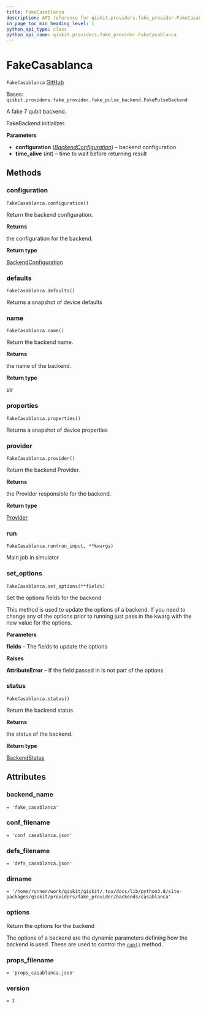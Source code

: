 ```yaml
---
title: FakeCasablanca
description: API reference for qiskit.providers.fake_provider.FakeCasablanca
in_page_toc_min_heading_level: 1
python_api_type: class
python_api_name: qiskit.providers.fake_provider.FakeCasablanca
---
```


# FakeCasablanca

<span id="qiskit.providers.fake_provider.FakeCasablanca" />

`FakeCasablanca` [GitHub](https://github.com/qiskit/qiskit/tree/stable/0.23/qiskit/providers/fake_provider/backends/casablanca/fake_casablanca.py "view source code")

Bases: `qiskit.providers.fake_provider.fake_pulse_backend.FakePulseBackend`

A fake 7 qubit backend.

FakeBackend initializer.

**Parameters**

*   **configuration** ([*BackendConfiguration*](qiskit.providers.models.BackendConfiguration "qiskit.providers.models.BackendConfiguration")) – backend configuration
*   **time\_alive** (*int*) – time to wait before returning result

## Methods

### configuration

<span id="qiskit.providers.fake_provider.FakeCasablanca.configuration" />

`FakeCasablanca.configuration()`

Return the backend configuration.

**Returns**

the configuration for the backend.

**Return type**

[BackendConfiguration](qiskit.providers.models.BackendConfiguration "qiskit.providers.models.BackendConfiguration")

### defaults

<span id="qiskit.providers.fake_provider.FakeCasablanca.defaults" />

`FakeCasablanca.defaults()`

Returns a snapshot of device defaults

### name

<span id="qiskit.providers.fake_provider.FakeCasablanca.name" />

`FakeCasablanca.name()`

Return the backend name.

**Returns**

the name of the backend.

**Return type**

str

### properties

<span id="qiskit.providers.fake_provider.FakeCasablanca.properties" />

`FakeCasablanca.properties()`

Returns a snapshot of device properties

### provider

<span id="qiskit.providers.fake_provider.FakeCasablanca.provider" />

`FakeCasablanca.provider()`

Return the backend Provider.

**Returns**

the Provider responsible for the backend.

**Return type**

[Provider](qiskit.providers.Provider "qiskit.providers.Provider")

### run

<span id="qiskit.providers.fake_provider.FakeCasablanca.run" />

`FakeCasablanca.run(run_input, **kwargs)`

Main job in simulator

### set\_options

<span id="qiskit.providers.fake_provider.FakeCasablanca.set_options" />

`FakeCasablanca.set_options(**fields)`

Set the options fields for the backend

This method is used to update the options of a backend. If you need to change any of the options prior to running just pass in the kwarg with the new value for the options.

**Parameters**

**fields** – The fields to update the options

**Raises**

**AttributeError** – If the field passed in is not part of the options

### status

<span id="qiskit.providers.fake_provider.FakeCasablanca.status" />

`FakeCasablanca.status()`

Return the backend status.

**Returns**

the status of the backend.

**Return type**

[BackendStatus](qiskit.providers.models.BackendStatus "qiskit.providers.models.BackendStatus")

## Attributes

<span id="qiskit.providers.fake_provider.FakeCasablanca.backend_name" />

### backend\_name

`= 'fake_casablanca'`

<span id="qiskit.providers.fake_provider.FakeCasablanca.conf_filename" />

### conf\_filename

`= 'conf_casablanca.json'`

<span id="qiskit.providers.fake_provider.FakeCasablanca.defs_filename" />

### defs\_filename

`= 'defs_casablanca.json'`

<span id="qiskit.providers.fake_provider.FakeCasablanca.dirname" />

### dirname

`= '/home/runner/work/qiskit/qiskit/.tox/docs/lib/python3.8/site-packages/qiskit/providers/fake_provider/backends/casablanca'`

<span id="qiskit.providers.fake_provider.FakeCasablanca.options" />

### options

Return the options for the backend

The options of a backend are the dynamic parameters defining how the backend is used. These are used to control the [`run()`](qiskit.providers.fake_provider.FakeCasablanca#run "qiskit.providers.fake_provider.FakeCasablanca.run") method.

<span id="qiskit.providers.fake_provider.FakeCasablanca.props_filename" />

### props\_filename

`= 'props_casablanca.json'`

<span id="qiskit.providers.fake_provider.FakeCasablanca.version" />

### version

`= 1`

